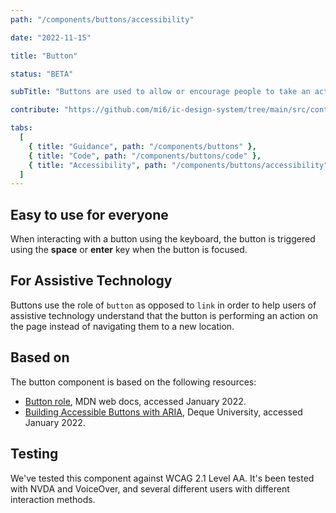 ```yaml
---
path: "/components/buttons/accessibility"

date: "2022-11-15"

title: "Button"

status: "BETA"

subTitle: "Buttons are used to allow or encourage people to take an action."

contribute: "https://github.com/mi6/ic-design-system/tree/main/src/content/structured/components/buttons"

tabs:
  [
    { title: "Guidance", path: "/components/buttons" },
    { title: "Code", path: "/components/buttons/code" },
    { title: "Accessibility", path: "/components/buttons/accessibility" },
  ]
---
```


## Easy to use for everyone

When interacting with a button using the keyboard, the button is triggered using the **space** or **enter** key when the button is focused.

## For Assistive Technology

Buttons use the role of `button` as opposed to `link` in order to help users of assistive technology understand that the button is performing an action on the page instead of navigating them to a new location.

## Based on

The button component is based on the following resources:

- [Button role](https://developer.mozilla.org/en-US/docs/Web/Accessibility/ARIA/Roles/button_role), MDN web docs, accessed January 2022.
- [Building Accessible Buttons with ARIA](https://www.deque.com/blog/accessible-aria-buttons/), Deque University, accessed January 2022.

## Testing

We've tested this component against WCAG 2.1 Level AA. It's been tested with NVDA and VoiceOver, and several different users with different interaction methods.

